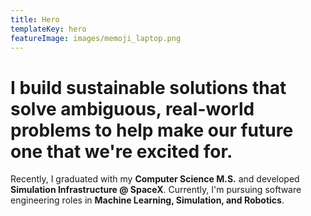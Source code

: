 ```yaml
---
title: Hero
templateKey: hero
featureImage: images/memoji_laptop.png
---
```


# I build sustainable solutions that solve ambiguous, real-world problems to help make our future one that we're excited for.

Recently, I graduated with my **Computer Science M.S.** and developed **Simulation Infrastructure @ SpaceX**. Currently, I'm pursuing software engineering roles in **Machine Learning, Simulation, and Robotics**.
